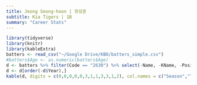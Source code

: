 ```yaml
---
title: Jeong Seong-hoon | 정성훈
subtitle: Kia Tigers | 1B
summary: "Career Stats"
---
```

```r
library(tidyverse)
library(knitr)
library(kableExtra)
batters <- read_csv("~/Google Drive/KBO/batters_simple.csv")
#batters$Age <- as.numeric(batters$Age)
d <- batters %>% filter(Code == "2630") %>% select(-Name, -KName, -Position, -Code)
d <- d[order(-d$Year),]
kable(d, digits = c(0,0,0,0,0,3,1,1,3,3,1,2), col.names = c("Season","Team","G","PA","HR","OPS","BB%","SO%","ISO","BABIP","wRC+","WAR")) %>% kable_styling(bootstrap_options = c("striped", "hover"), fixed_thead = T)
```
